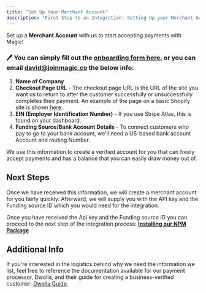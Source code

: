 ```yaml
---
title: "Set Up Your Merchant Account"
description: "First Step to an Integration: Setting Up your Merchant Account"
---
```


Set up a **Merchant Account** with us to start accepting payments with Magic!

### 🖊️ You can simply fill out the [onboarding form here](https://form.jotform.com/232558696763069), or you can email david@joinmagic.co the below info:

1. **Name of Company**
2. **Checkout Page URL** - The checkout page URL is the URL of the site you want us to return to after the customer successfully or unsuccessfully completes their payment. An example of the page on a basic Shopify site is shown [here](https://cdn.shopify.com/s/files/1/0200/7466/files/credit-card-security-text.png?v=1594127681).
3. **EIN (Employer Identification Number)** - If you use Stripe Atlas, this is found on your dashboard.
4. **Funding Source/Bank Account Details** - To connect customers who pay to go to your bank account, we'll need a US-based bank account Account and routing Number.

We use this information to create a verified account for you that can freely accept payments and has a balance that you can easily draw money out of.

## Next Steps

<Warning> 

Once we have received this information, we will create a merchant account for you fairly quickly. Afterward, we will supply you with the API key and the Funding source ID which you would need for the integration.

</Warning> 

Once you have received the Api key and the Funding source ID you can proceed to the next step of the integration process: [**Installing our NPM Package**](https://magic-21.mintlify.app/essentials/npm)


## Additional Info

If you're interested in the logistics behind why we need the information we list, feel free to reference the documentation available for our payment processor, Dwolla, and their guide for creating a business-verified customer: [Dwolla Guide](https://developers.dwolla.com/docs/balance/business-verified-customer).
